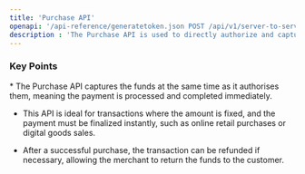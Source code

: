```yaml
---
title: 'Purchase API'
openapi: '/api-reference/generatetoken.json POST /api/v1/server-to-server-interface/payment'
description : 'The Purchase API is used to directly authorize and capture funds in a single transaction, completing the payment process immediately'
---
```


### Key Points

<Info>
  * The Purchase API captures the funds at the same time as it authorises them, meaning the payment is processed and completed immediately.

  * This API is ideal for transactions where the amount is fixed, and the payment must be finalized instantly, such as online retail purchases or digital goods sales.

  * After a successful purchase, the transaction can be refunded if necessary, allowing the merchant to return the funds to the customer.
</Info>